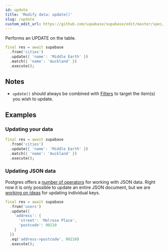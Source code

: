 ```yaml
---
id: update
title: 'Modify data: update()'
slug: /update
custom_edit_url: https://github.com/supabase/supabase/edit/master/spec/supabase_dart_v1_legacy.yml
---
```



Performs an UPDATE on the table.

```dart
final res = await supabase
  .from('cities')
  .update({ 'name': 'Middle Earth' })
  .match({ 'name': 'Auckland' })
  .execute();
```

## Notes

- `update()` should always be combined with [Filters](/docs/reference/dart/using-filters) to target the item(s) you wish to update.

## Examples

### Updating your data

```dart
final res = await supabase
  .from('cities')
  .update({ 'name': 'Middle Earth' })
  .match({ 'name': 'Auckland' })
  .execute();
```

### Updating JSON data

Postgres offers a
[number of operators](https://www.postgresql.org/docs/current/functions-json.html)
for working with JSON data. Right now it is only possible to update an entire JSON document,
but we are [working on ideas](https://github.com/PostgREST/postgrest/issues/465) for updating individual keys.

```dart
final res = await supabase
  .from('users')
  .update({
    'address': {
      'street': 'Melrose Place',
      'postcode': 90210
    }
  })
  .eq('address->postcode', 90210)
  .execute();
```

